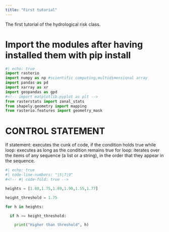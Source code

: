 ```yaml
---
title: "First tutorial"
---
```


The first tutorial of the hydrological risk class.

# Import the modules after having installed them with pip install
```python
#| echo: true
import rasterio
import numpy as np #scientific computing,multidimensional array
import pandas as pd
import xarray as xr
import geopandas as gpd
#<!-- import matplotlib.pyplot as plt -->
from rasterstats import zonal_stats
from shapely.geometry import mapping
from rasterio.features import geometry_mask

```

# CONTROL STATEMENT
If statement: executes the cunk of code, if the condition holds true
while loop: executes as long as the condition remains true
for loop: iterates over the items of any sequence (a list or a string), in the order that they appear in the sequence.

```python
#| echo: true
#| code-line-numbers: "|5|7|9"
#<!-- #| code-fold: true -->

heights = [1.80,1.75,1.89,1.90,1.55,1.77]

height_threshold = 1.75

for h in heights:

  if h >= height_threshold:

    print("Higher than threshold", h)


```